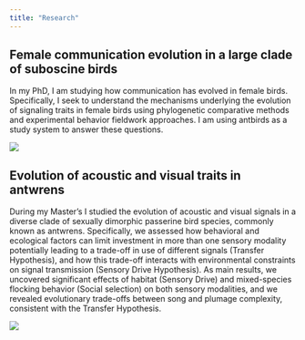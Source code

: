 ---
title: "Research"
---

## **Female communication evolution in a large clade of suboscine birds**

In my PhD, I am studying how communication has evolved in female birds. Specifically, I seek to understand the mechanisms underlying the evolution of signaling traits in female birds using phylogenetic comparative methods and experimental behavior fieldwork approaches. I am using antbirds as a study system to answer these questions.

![](Results_Poster_OCA23.png){fig-align="left"}

## **Evolution of acoustic and visual traits in antwrens**

During my Master's I studied the evolution of acoustic and visual signals in a diverse clade of sexually dimorphic passerine bird species, commonly known as antwrens. Specifically, we assessed how behavioral and ecological factors can limit investment in more than one sensory modality potentially leading to a trade-off in use of different signals (Transfer Hypothesis), and how this trade-off interacts with environmental constraints on signal transmission (Sensory Drive Hypothesis). As main results, we uncovered significant effects of habitat (Sensory Drive) and mixed-species flocking behavior (Social selection) on both sensory modalities, and we revealed evolutionary trade-offs between song and plumage complexity, consistent with the Transfer Hypothesis.

![](slide_results_master_MS.png){fig-align="right"}
